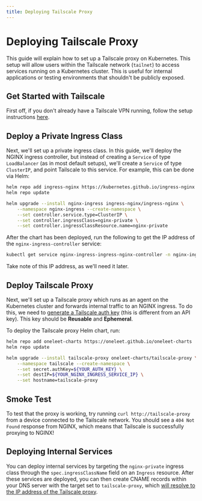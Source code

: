 ```yaml
---
title: Deploying Tailscale Proxy
---
```


# Deploying Tailscale Proxy

This guide will explain how to set up a Tailscale proxy on Kubernetes. This setup will allow users within the Tailscale network (`tailnet`) to access services running on a Kubernetes cluster. This is useful for internal applications or testing environments that shouldn't be publicly exposed.

## Get Started with Tailscale

First off, if you don't already have a Tailscale VPN running, follow the setup instructions [here](https://tailscale.com/kb/1017/install/).

## Deploy a Private Ingress Class

Next, we'll set up a private ingress class. In this guide, we'll deploy the NGINX ingress controller, but instead of creating a `Service` of type `LoadBalancer` (as in most default setups), we'll create a `Service` of type `ClusterIP`, and point Tailscale to this service. For example, this can be done via Helm:

```bash
helm repo add ingress-nginx https://kubernetes.github.io/ingress-nginx
helm repo update

helm upgrade --install nginx-ingress ingress-nginx/ingress-nginx \
	--namespace nginx-ingress --create-namespace \
	--set controller.service.type=ClusterIP \
    --set controller.ingressClass=nginx-private \
    --set controller.ingressClassResource.name=nginx-private
```

After the chart has been deployed, run the following to get the IP address of the `nginx-ingress-controller` service:

```bash
kubectl get service nginx-ingress-ingress-nginx-controller -n nginx-ingress -o jsonpath='{.spec.clusterIP}'
```

Take note of this IP address, as we'll need it later.

## Deploy Tailscale Proxy

Next, we'll set up a Tailscale proxy which runs as an agent on the Kubernetes cluster and forwards internal traffic to an NGINX ingress. To do this, we need to [generate a Tailscale auth key](https://tailscale.com/kb/1085/auth-keys/#generating-a-key) (this is different from an API key). This key should be **Reusable** and **Ephemeral**.

To deploy the Tailscale proxy Helm chart, run:

```bash
helm repo add oneleet-charts https://oneleet.github.io/oneleet-charts
helm repo update

helm upgrade --install tailscale-proxy oneleet-charts/tailscale-proxy \
	--namespace tailscale --create-namespace \
	--set secret.authKey=${YOUR_AUTH_KEY} \
    --set destIP=${YOUR_NGINX_INGRESS_SERVICE_IP} \
    --set hostname=tailscale-proxy
```

## Smoke Test

To test that the proxy is working, try running `curl http://tailscale-proxy` from a device connected to the Tailscale network. You should see a `404 Not Found` response from NGINX, which means that Tailscale is successfully proxying to NGINX!

## Deploying Internal Services

You can deploy internal services by targeting the `nginx-private` ingress class through the `spec.ingressClassName` field on an `Ingress` resource. After these services are deployed, you can then create CNAME records within your DNS server with the target set to `tailscale-proxy`, which [will resolve to the IP address of the Tailscale proxy](https://tailscale.com/kb/1054/dns/).
